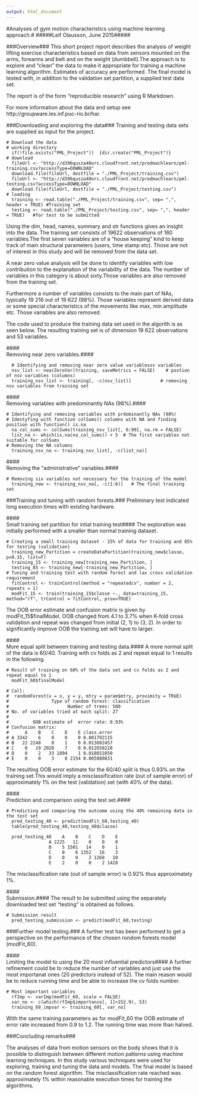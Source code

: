 ```yaml
---
output: html_document
---
```

#Analyses of gym motion characteristics using machine learning approach.#
#####Leif Olausson, June 2015#####

###Overview###
This short project report describes the analysis of weight lifting exercise characteristics based on data from sensors mounted on the arms, forearms and belt and on the weight (dumbbell).The approach is to explore and "clean" the data to make it appropriate for training a machine learning algorithm. Estimates of accuracy are performed. The final model is tested with, in addition to the validation set partition, a supplied test data set. 

The report is of the form "reproducible research" using R Markdown.

For more information about the data and setup see http://groupware.les.inf.puc-rio.br/har.

###Downloading and exploring the data###
Training and testing data sets are supplied as input for the project.

```
# Download the data
# working directory
  if(!file.exists("PML_Project"))  {dir.create("PML_Project")}
# download
  fileUrl <- "http://d396qusza40orc.cloudfront.net/predmachlearn/pml-training.csv?accessType=DOWNLOAD"
  download.file(fileUrl, destfile = "./PML_Project/training.csv")
  fileUrl <- "http://d396qusza40orc.cloudfront.net/predmachlearn/pml-testing.csv?accessType=DOWNLOAD"
  download.file(fileUrl, destfile = "./PML_Project/testing.csv")
# loading
  training <- read.table("./PML_Project/training.csv", sep= ",", header = TRUE) #Training set
  testing <- read.table("./PML_Project/testing.csv", sep= ",", header = TRUE)   #for test to be submitted
```

Using the dim, head, names, summary and str functions gives an insight into the data. The training set consists of 19622 observations of 160 variables.The first seven variables are of  a "house keeping" kind to keep track of main structural parameters (users, time stamp etc). Those are not of interest in this study and will be removed from the data set. 

A near zero value analysis will be done to identify variables with low contribution to the explanation of the variability of the data. The number of variables in this category is about sixty.Those variables are also removed from the training set.

Furthermore a number of variables consists to the main part of NAs, typically 19 216 out of 19 622 (98%). Those variables represent derived data or some special characteristics of the movements like max, min amplitude etc. Those variables are also removed.

The code used to produce the training data set used in the algorith is as seen below. The resulting training set is of dimension 19 622 observations and 53 variables.

####<br/>Removing near zero variables.####
```
  # Identifying and removing near zero value variablessv variables
  nsv_list <- nearZeroVar(training, saveMetrics = FALSE)    # postion of nsv variables (columns)
  training_nsv_list <- training[, -c(nsv_list)]           # removing nsv variables from training set
```

####<br/>Removing variables with predominantly NAs (98%).####
```
# Identifying and removing variables with prdominantly NAs (98%)
# Identyfing with function colSums() columns with NA and finding position with function() is.na
  na_col_sums <- colSums(training_nsv_list[, 6:99], na.rm = FALSE)
  list_na <- which(is.na(na_col_sums)) + 5  # The first variables not suitable for colSums
# Removing the NA columns
  training_nsv_na <- training_nsv_list[, -c(list_na)]
```

####<br/>Removing the "administrative" variables.####
```
# Removing six variables not necessary for the training of the model
  training_new <- training_nsv_na[, -c(1:6)]   # The final training set
```

###Training and tuning with random forests.###
Preliminary test indicated long execution times with existing hardware. 

####<br/>Small training set partition for intial training test####
The exploration was initially performed with a smaller than normal training dataset.
```
# Creating a small training dataset - 15% of data for training and 85% for testing (validation)
  training_new_Partition = createDataPartition(training_new$classe, p=0.15, list=F)
  training_15 <- training_new[training_new_Partition, ]
  testing_85 <- training_new[-training_new_Partition, ]
# Tuning and training test with random forest and lax cross validation requirement
  fitControl <- trainControl(method = "repeatedcv", number = 2, repeats = 1)
  modFit_15 <- train(training_15$classe ~., data=training_15, method="rf", trControl = fitControl, prox=TRUE)
```

The OOB error estimate and confusion matrix is given by modFit_15$finalModel. OOB changed from 4.1 to 3.7% when K-fold cross validation and repeat was changed from initial (2, 1) to (3, 2). In order to significantly improve OOB the training set will have to larger. 

####<br/>More equal split between training and testing data.####
A more normal split of the data is 60/40. Training with cv folds as 2 and repeat equal to 1 results in the following.

```
# Result of training on 60% of the data set and cv folds as 2 and repeat equal to 1
  modFit_60$finalModel

# Call:
#  randomForest(x = x, y = y, mtry = param$mtry, proximity = TRUE) 
#                Type of random forest: classification
#                      Number of trees: 500
# No. of variables tried at each split: 27
#
#         OOB estimate of  error rate: 0.93%
# Confusion matrix:
#      A    B    C    D    E class.error
# A 3342    6    0    0    0 0.001792115
# B   22 2248    8    1    0 0.013602457
# C    0   19 2028    7    0 0.012658228
# D    0    2   33 1894    1 0.018652850
# E    0    0    3    8 2154 0.005080831
```

The resulting OOB error estimate for the 60/40 split is thus 0.93% on the training set.This would imply a misclassification rate (out of sample error) of approximately 1% on the test (validation) set (with 40% of the data). 

####<br/>Prediction and comparison using the test set.####
```
# Predicting and comparing the outcome using the 40% remaining data in the test set
  pred_testing_40 <- predict(modFit_60,testing_40)
  table(pred_testing_40,testing_40$classe)
               
  pred_testing_40    A    B    C    D    E
                A 2225   11    0    0    0
                B    5 1501   14    0    1
                C    0    6 1352   16    3
                D    0    0    2 1268   10
                E    2    0    0    2 1428
```
The misclassification rate (out of sample error) is 0.92% thus approximately 1%.

####<br/>Submission.####
The result to be submitted using the separately downloaded test set "testing" is obtained as follows.

```
# Submission result
  pred_testing_submission <- predict(modFit_60,testing)
```

###Further model testing.###
A further test has been performed to get a perspective on the performance of the chosen rondom forests model (modFit_60).

####<br/>Limiting the model to using the 20 most influential predictors####
A further refinement could be to reduce the number of variables and just use the most importanat ones (20 predictors instead of 52). The main reason would be to reduce running time and be able to increase the cv folds number.

```
# Most important variables
  rfImp <- varImp(modFit_60, scale = FALSE)
  var_no <- c(which(rfImp$importance[, 1]>152.9), 53)
  training_60_impvar <- training_60[, var_no]
```
With the same training parameters as for modFit_60 the OOB estimate of error rate increased from 0.9 to 1.2. The running time was more than halved.

###Concluding remarks###

The analyses of data from motion sensors on the body shows that it is possible to distinguish between different motion patterns using machine learning techniques. In this study various techniques were used for exploring, training and tuning the data and models. The final model is based on the random forest algorithm. The misclassification rate reached was approximately 1% within reasonable execution times for training the algorithms. 